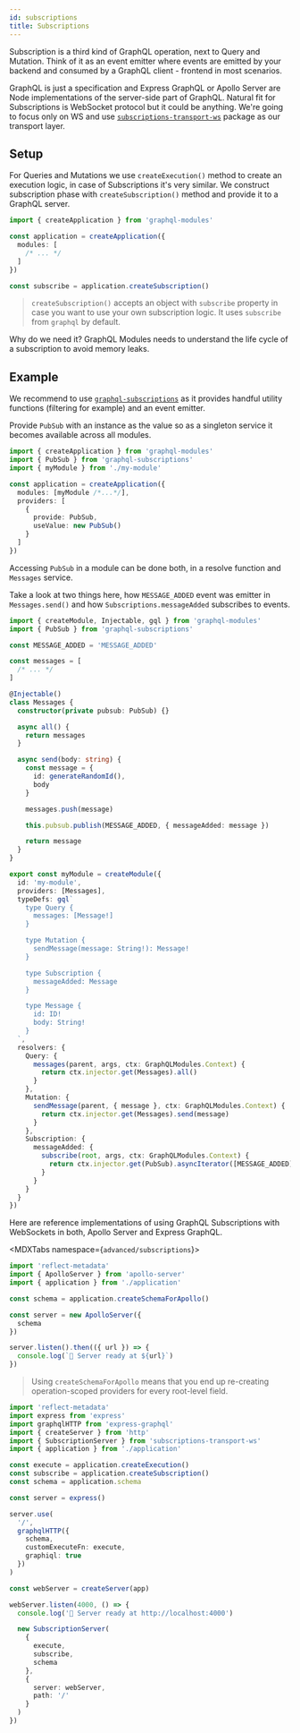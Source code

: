 ```yaml
---
id: subscriptions
title: Subscriptions
---
```



Subscription is a third kind of GraphQL operation, next to Query and Mutation. Think of it as an event emitter where events are emitted by your backend and consumed by a GraphQL client - frontend in most scenarios.

GraphQL is just a specification and Express GraphQL or Apollo Server are Node implementations of the server-side part of GraphQL. Natural fit for Subscriptions is WebSocket protocol but it could be anything. We're going to focus only on WS and use [`subscriptions-transport-ws`](https://github.com/apollographql/subscriptions-transport-ws) package as our transport layer.

## Setup

For Queries and Mutations we use `createExecution()` method to create an execution logic, in case of Subscriptions it's very similar. We construct subscription phase with `createSubscription()` method and provide it to a GraphQL server.

```ts
import { createApplication } from 'graphql-modules'

const application = createApplication({
  modules: [
    /* ... */
  ]
})

const subscribe = application.createSubscription()
```

> `createSubscription()` accepts an object with `subscribe` property in case you want to use your own subscription logic. It uses `subscribe` from `graphql` by default.

Why do we need it? GraphQL Modules needs to understand the life cycle of a subscription to avoid memory leaks.

## Example

We recommend to use [`graphql-subscriptions`](https://github.com/apollographql/graphql-subscriptions) as it provides handful utility functions (filtering for example) and an event emitter.

Provide `PubSub` with an instance as the value so as a singleton service it becomes available across all modules.

```ts title="application.ts"
import { createApplication } from 'graphql-modules'
import { PubSub } from 'graphql-subscriptions'
import { myModule } from './my-module'

const application = createApplication({
  modules: [myModule /*...*/],
  providers: [
    {
      provide: PubSub,
      useValue: new PubSub()
    }
  ]
})
```

Accessing `PubSub` in a module can be done both, in a resolve function and `Messages` service.

Take a look at two things here, how `MESSAGE_ADDED` event was emitter in `Messages.send()` and how `Subscriptions.messageAdded` subscribes to events.

```typescript title="my-module.ts"
import { createModule, Injectable, gql } from 'graphql-modules'
import { PubSub } from 'graphql-subscriptions'

const MESSAGE_ADDED = 'MESSAGE_ADDED'

const messages = [
  /* ... */
]

@Injectable()
class Messages {
  constructor(private pubsub: PubSub) {}

  async all() {
    return messages
  }

  async send(body: string) {
    const message = {
      id: generateRandomId(),
      body
    }

    messages.push(message)

    this.pubsub.publish(MESSAGE_ADDED, { messageAdded: message })

    return message
  }
}

export const myModule = createModule({
  id: 'my-module',
  providers: [Messages],
  typeDefs: gql`
    type Query {
      messages: [Message!]
    }

    type Mutation {
      sendMessage(message: String!): Message!
    }

    type Subscription {
      messageAdded: Message
    }

    type Message {
      id: ID!
      body: String!
    }
  `,
  resolvers: {
    Query: {
      messages(parent, args, ctx: GraphQLModules.Context) {
        return ctx.injector.get(Messages).all()
      }
    },
    Mutation: {
      sendMessage(parent, { message }, ctx: GraphQLModules.Context) {
        return ctx.injector.get(Messages).send(message)
      }
    },
    Subscription: {
      messageAdded: {
        subscribe(root, args, ctx: GraphQLModules.Context) {
          return ctx.injector.get(PubSub).asyncIterator([MESSAGE_ADDED])
        }
      }
    }
  }
})
```

Here are reference implementations of using GraphQL Subscriptions with WebSockets in both, Apollo Server and Express GraphQL.

<MDXTabs namespace={`advanced/subscriptions`}>
<MDXTab label="Apollo Server">

```typescript title="server.ts"
import 'reflect-metadata'
import { ApolloServer } from 'apollo-server'
import { application } from './application'

const schema = application.createSchemaForApollo()

const server = new ApolloServer({
  schema
})

server.listen().then(({ url }) => {
  console.log(`🚀 Server ready at ${url}`)
})
```
  
> Using `createSchemaForApollo` means that you end up re-creating operation-scoped providers for every root-level field.

</MDXTab>
<MDXTab label="Express GraphQL">

```typescript title="server.ts"
import 'reflect-metadata'
import express from 'express'
import graphqlHTTP from 'express-graphql'
import { createServer } from 'http'
import { SubscriptionServer } from 'subscriptions-transport-ws'
import { application } from './application'

const execute = application.createExecution()
const subscribe = application.createSubscription()
const schema = application.schema

const server = express()

server.use(
  '/',
  graphqlHTTP({
    schema,
    customExecuteFn: execute,
    graphiql: true
  })
)

const webServer = createServer(app)

webServer.listen(4000, () => {
  console.log('🚀 Server ready at http://localhost:4000')

  new SubscriptionServer(
    {
      execute,
      subscribe,
      schema
    },
    {
      server: webServer,
      path: '/'
    }
  )
})
```

</MDXTab>
</MDXTabs>
